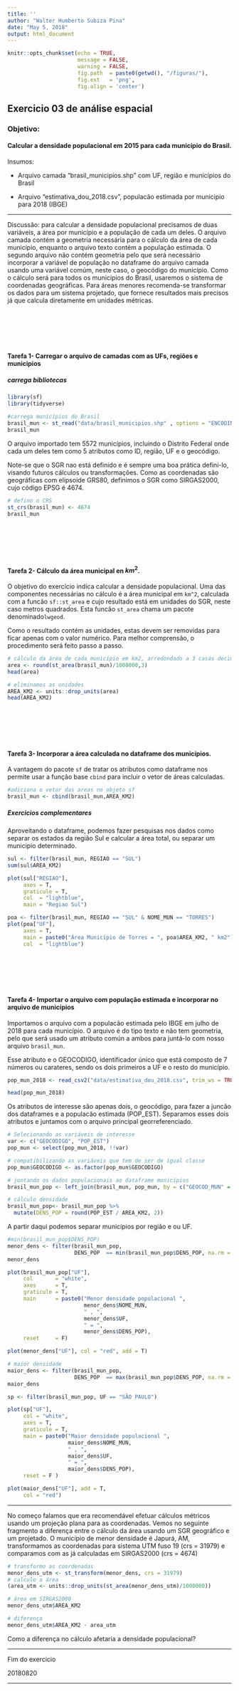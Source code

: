 ```yaml
---
title: ''
author: "Walter Humberto Subiza Pina"
date: "May 5, 2018"
output: html_document
---
```


```r
knitr::opts_chunk$set(echo = TRUE,
                      message = FALSE,
                      warning = FALSE,
                      fig.path  = paste0(getwd(), "/figuras/"), 
                      fig.ext   = 'png',
                      fig.align = 'center')
```

## Exercicio 03 de análise espacial

### Objetivo:

#### Calcular a densidade populacional em 2015 para cada município do Brasil.

 Insumos:
 
   - Arquivo camada "brasil_municipios.shp" com UF, região e municípios do Brasil
   
   - Arquivo "estimativa_dou_2018.csv", populacão estimada por municipio para 2018 (IBGE)
   

---

Discussão: para calcular a densidade populacional precisamos de duas variáveis, a área por município e a população de cada um deles. O arquivo camada contém a geometria necessária para o cálculo da área de cada município, enquanto o arquivo texto contém a população estimada. O segundo arquivo não contém geometria pelo que será necessário incorporar a variável de população no dataframe do arquivo camada usando uma variável comúm, neste caso, o geocódigo do município. Como o cálculo será para todos os municípios do Brasil, usaremos o sistema de coordenadas geográficas. Para áreas menores recomenda-se transformar os dados para um sistema projetado, que fornece resultados mais precisos já que calcula diretamente em unidades métricas.

\
---
\

#### Tarefa 1- Carregar o arquivo de camadas com as UFs, regiões e municipios

##### carrega bibliotecas

```r
library(sf)
library(tidyverse)
```


```r
#carrega municípios do Brasil
brasil_mun <- st_read("data/brasil_municipios.shp" , options = "ENCODING=windows-1252")
brasil_mun
```

O arquivo importado tem 5572 municípios, incluindo o Distrito Federal onde cada um deles tem como 5 atributos  como ID, região, UF e o geocódigo. 

Note-se que o SGR nao está definido e é sempre uma boa prática defini-lo, visando futuros cálculos ou transformações. Como as coordenadas são geográficas com elipsoide GRS80, definimos o SGR como SIRGAS2000, cujo código EPSG é 4674.

```r
# defino o CRS
st_crs(brasil_mun) <- 4674
brasil_mun
```

\
---
\

#### Tarefa 2- Cálculo da área municipal en $km^2$.

O objetivo do exercício indica calcular a densidade populacional. Uma das componentes necessárias no cálculo é a área municipal em `km^2`, calculada com a funcão `sf::st_area` e cujo resultado está em unidades do SGR, neste caso metros quadrados. Esta funcão `st_area` chama um pacote denominado`lwgeod`.

Como o resultado contém as unidades, estas devem ser removidas para ficar apenas com o valor numérico. Para melhor comprensão, o procedimento será feito passo a passo.


```r
# cálculo da área de cada município em km2, arredondado a 3 casas decimais
area <- round(st_area(brasil_mun)/1000000,3)
head(area)

# eliminamos as unidades
AREA_KM2 <- units::drop_units(area)
head(AREA_KM2)
```

\
---
\

#### Tarefa 3- Incorporar a área calculada no dataframe dos municípios.

A vantagem do pacote `sf` de tratar os atributos como dataframe nos permite usar a função base `cbind` para incluir o vetor de áreas calculadas. 

```r
#adiciona o vetor das areas no objeto sf
brasil_mun <- cbind(brasil_mun,AREA_KM2)
```

#####  Exercicios complementares 

Aproveitando o dataframe, podemos fazer pesquisas nos dados como separar os estados da região Sul e calcular a área total, ou separar um municipio determinado.

```r
sul <- filter(brasil_mun, REGIAO == "SUL")
sum(sul$AREA_KM2)

plot(sul["REGIAO"],
     axes = T,
     graticule = T,
     col  = "lightblue", 
     main = "Regiao Sul")

poa <- filter(brasil_mun, REGIAO == "SUL" & NOME_MUN == "TORRES")
plot(poa["UF"],
     axes = T,
     main = paste0("Área Município de Torres = ", poa$AREA_KM2, " km2"),
     col  = "lightblue")

```

\
---
\

#### Tarefa 4- Importar o arquivo com população estimada e incorporar no arquivo de municípios

Importamos o arquivo com a populacão estimada pelo IBGE em julho de 2018 para cada município. O arquivo é do tipo texto e não tem geometria, pelo que será usado um atributo común a ambos para juntá-lo com nosso arquivo `brasil_mun`. 

Esse atributo e o GEOCODIGO, identificador único que está composto de 7 números ou carateres, sendo os dois primeiros a UF e o resto do município.

```r
pop_mun_2018 <- read_csv2("data/estimativa_dou_2018.csv", trim_ws = TRUE)

head(pop_mun_2018)
```

Os atributos de interesse são apenas dois, o geocódigo, para fazer a juncão dos dataframes e a populacão estimada (POP_EST). Separamos esses dois atributos e juntamos com o arquivo principal georreferenciado.

```r
# Selecionando as variáveis de interesse
var <- c("GEOCODIGO", "POP_EST")
pop_mun <- select(pop_mun_2018, !!var)

# compatibilizando as variáveis que tem de ser de igual classe
pop_mun$GEOCODIGO <- as.factor(pop_mun$GEOCODIGO)

# juntando os dados populacionais ao dataframe municípios
brasil_mun_pop <- left_join(brasil_mun, pop_mun, by = c("GEOCOD_MUN" = "GEOCODIGO"))
```



```r
# cálculo densidade
brasil_mun_pop<- brasil_mun_pop %>% 
  mutate(DENS_POP = round(POP_EST / AREA_KM2, 2))
```

A partir daqui podemos separar municípios por região e ou UF.

```r
#min(brasil_mun_pop$DENS_POP)
menor_dens <- filter(brasil_mun_pop,
                     DENS_POP  == min(brasil_mun_pop$DENS_POP, na.rm = T))
menor_dens

plot(brasil_mun_pop["UF"], 
     col       = "white",
     axes      = T,
     graticule = T,
     main      = paste0("Menor densidade populacional ", 
                        menor_dens$NOME_MUN, 
                        " , ",
                        menor_dens$UF, 
                        " = ", 
                        menor_dens$DENS_POP),
     reset     = F)

plot(menor_dens["UF"], col = "red", add = T)

# maior densidade
maior_dens <- filter(brasil_mun_pop,
                     DENS_POP  == max(brasil_mun_pop$DENS_POP, na.rm = T))
maior_dens

sp <- filter(brasil_mun_pop, UF == "SÃO PAULO")

plot(sp["UF"],
     col = "white",
     axes = T,
     graticule = T,
     main = paste0("Maior densidade populacional ", 
                   maior_dens$NOME_MUN, 
                   " , ", 
                   maior_dens$UF, 
                   " = ", 
                   maior_dens$DENS_POP),
     reset = F )

plot(maior_dens["UF"], add = T,
     col = "red")

```
 
---

No começo falamos que era recomendável efetuar cálculos métricos usando um projeção plana para as coordenadas. Vemos no seguinte fragmento a diferença entre o cálculo da área usando um SGR geográfico e um projetado. O município de menor densidade é Japurá, AM, transformamos as coordenadas para sistema UTM fuso 19 (crs = 31979) e comparamos com as já calculadas em SIRGAS2000 (crs = 4674)

```r
# transformo as coordenadas
menor_dens_utm <- st_transform(menor_dens, crs = 31979)
# calculo a área
(area_utm <- units::drop_units(st_area(menor_dens_utm)/1000000))

# área em SIRGAS2000
menor_dens_utm$AREA_KM2

# diferença
menor_dens_utm$AREA_KM2 - area_utm

```

Como a diferença no cálculo afetaria a densidade populacional?

---

 Fim do exercicio
 
 20180820

---- 